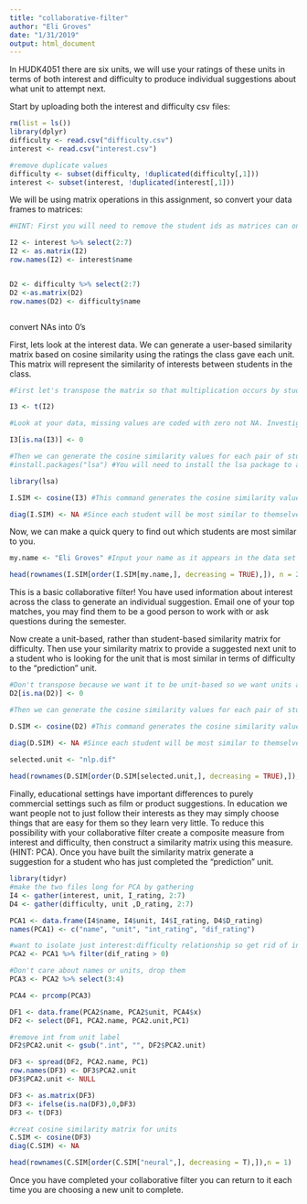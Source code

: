 ```yaml
---
title: "collaborative-filter"
author: "Eli Groves"
date: "1/31/2019"
output: html_document
---
```


In HUDK4051 there are six units, we will use your ratings of these units in terms of both interest and difficulty to produce individual suggestions about what unit to attempt next.

Start by uploading both the interest and difficulty csv files:
```r
rm(list = ls())
library(dplyr)
difficulty <- read.csv("difficulty.csv")
interest <- read.csv("interest.csv")

#remove duplicate values
difficulty <- subset(difficulty, !duplicated(difficulty[,1]))
interest <- subset(interest, !duplicated(interest[,1]))

```

We will be using matrix operations in this assignment, so convert your data frames to matrices:
```r
#HINT: First you will need to remove the student ids as matrices can only contain one data type. You will then need to rename your row names with the student ids.

I2 <- interest %>% select(2:7)
I2 <- as.matrix(I2)
row.names(I2) <- interest$name


D2 <- difficulty %>% select(2:7)
D2 <-as.matrix(D2)
row.names(D2) <- difficulty$name



```

convert NAs into 0's 

First, lets look at the interest data. We can generate a user-based similarity matrix based on cosine similarity using the ratings the class gave each unit. This matrix will represent the similarity of interests between students in the class.
```r
#First let's transpose the matrix so that multiplication occurs by students rather than units.

I3 <- t(I2)

#Look at your data, missing values are coded with zero not NA. Investigate cosine similarity and decide whether your missing values should be coded with zeros or NAs. Explain your choice.

I3[is.na(I3)] <- 0

#Then we can generate the cosine similarity values for each pair of students
#install.packages("lsa") #You will need to install the lsa package to access the cosine command.

library(lsa)

I.SIM <- cosine(I3) #This command generates the cosine similarity values as a new matrix. Click on I.SIM in the Global Environment pane to see what it looks like.

diag(I.SIM) <- NA #Since each student will be most similar to themselves we want to remove that information
```

Now, we can make a quick query to find out which students are most similar to you. 
```r
my.name <- "Eli Groves" #Input your name as it appears in the data set

head(rownames(I.SIM[order(I.SIM[my.name,], decreasing = TRUE),]), n = 2) #This code orders the column of the matrix corresponding to your UNI according to similarity and returns the top two UNI ids for the students who's interests are most similar to yours
```

This is a basic collaborative filter! You have used information about interest across the class to generate an individual suggestion. Email one of your top matches, you may find them to be a good person to work with or ask questions during the semester.

Now create a unit-based, rather than student-based similarity matrix for difficulty. Then use your similarity matrix to provide a suggested next unit to a student who is looking for the unit that is most similar in terms of difficulty to the "prediction" unit. 
```r
#Don't transpose because we want it to be unit-based so we want units as columns
D2[is.na(D2)] <- 0

#Then we can generate the cosine similarity values for each pair of students

D.SIM <- cosine(D2) #This command generates the cosine similarity values as a new matrix. Click on I.SIM in the Global Environment pane to see what it looks like.

diag(D.SIM) <- NA #Since each student will be most similar to themselves we want to remove that information

selected.unit <- "nlp.dif"
     
head(rownames(D.SIM[order(D.SIM[selected.unit,], decreasing = TRUE),]), n = 1)     
```

Finally, educational settings have important differences to purely commercial settings such as film or product suggestions. In education we want people not to just follow their interests as they may simply choose things that are easy for them so they learn very little. To reduce this possibility with your collaborative filter create a composite measure from interest and difficulty, then construct a similarity matrix using this measure. (HINT: PCA). Once you have built the similarity matrix generate a suggestion for a student who has just completed the "prediction" unit.

```r
library(tidyr)
#make the two files long for PCA by gathering
I4 <- gather(interest, unit, I_rating, 2:7)
D4 <- gather(difficulty, unit ,D_rating, 2:7)

PCA1 <- data.frame(I4$name, I4$unit, I4$I_rating, D4$D_rating)
names(PCA1) <- c("name", "unit", "int_rating", "dif_rating")

#want to isolate just interest:difficulty relationship so get rid of instances where that relationship isn't present
PCA2 <- PCA1 %>% filter(dif_rating > 0)

#Don't care about names or units, drop them
PCA3 <- PCA2 %>% select(3:4)

PCA4 <- prcomp(PCA3)

DF1 <- data.frame(PCA2$name, PCA2$unit, PCA4$x)
DF2 <- select(DF1, PCA2.name, PCA2.unit,PC1)

#remove int from unit label
DF2$PCA2.unit <- gsub(".int", "", DF2$PCA2.unit)

DF3 <- spread(DF2, PCA2.name, PC1)
row.names(DF3) <- DF3$PCA2.unit
DF3$PCA2.unit <- NULL

DF3 <- as.matrix(DF3)
DF3 <- ifelse(is.na(DF3),0,DF3)
DF3 <- t(DF3)

#creat cosine similarity matrix for units
C.SIM <- cosine(DF3)
diag(C.SIM) <- NA

head(rownames(C.SIM[order(C.SIM["neural",], decreasing = T),]),n = 1)

```

Once you have completed your collaborative filter you can return to it each time you are choosing a new unit to complete.
